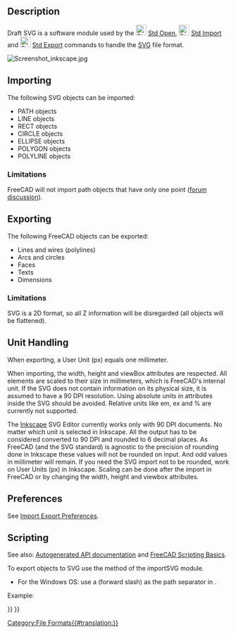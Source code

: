 <languages/>

{{Docnav
|[[Draft_DXF|Autodesk .DXF .DWG]]
|[[Draft_OCA|Open Cad format .OCA]]
|[[Draft_Module|Draft]]
|IconL=
|IconR=
|IconC=Workbench_Draft.svg
}}

{{TOCright}}

==Description==

Draft SVG is a software module used by the [[File:Std_Open.svg|24px]] [[Std_Open|Std Open]], [[File:Std_Import.svg|24px]] [[Std_Import|Std Import]] and [[File:Std_Export.svg|24px]] [[Std_Export|Std Export]] commands to handle the [[SVG]] file format.

[[Image:Screenshot inkscape.jpg]]
{{Caption|Inkscape drawing exported to SVG, which is subsequently opened in FreeCAD}}

==Importing==

The following SVG objects can be imported:
* PATH objects
* LINE objects
* RECT objects
* CIRCLE objects
* ELLIPSE objects
* POLYGON objects
* POLYLINE objects

===Limitations===

FreeCAD will not import path objects that have only one point ([https://forum.freecad.org/viewtopic.php?f=3&t=43856 forum discussion]).

==Exporting==

The following FreeCAD objects can be exported:
* Lines and wires (polylines)
* Arcs and circles
* Faces
* Texts
* Dimensions

===Limitations===

SVG is a 2D format, so all Z information will be disregarded (all objects will be flattened).

==Unit Handling==

When exporting, a User Unit (px) equals one millimeter. 

When importing, the width, height and viewBox attributes are respected. All elements are scaled to their size in millimeters, which is FreeCAD's internal unit. If the SVG does not contain information on its physical size, it is assumed to have a 90 DPI resolution. Using absolute units in attributes inside the SVG should be avoided. Relative units like em, ex and % are currently not supported.

The [https://inkscape.org/ Inkscape] SVG Editor currently works only with 90 DPI documents. No matter which unit is selected in Inkscape. All the output has to be considered converted to 90 DPI and rounded to 6 decimal places. As FreeCAD (and the SVG standard) is agnostic to the precision of rounding done in Inkscape these values will not be rounded on input. And odd values in millimeter will remain. If you need the SVG import not to be rounded, work on User Units (px) in Inkscape. Scaling can be done after the import in FreeCAD or by changing the width, height and viewbox attributes.

==Preferences==

See [[Import_Export_Preferences|Import Export Preferences]].

==Scripting==

See also: [https://freecad.github.io/SourceDoc/ Autogenerated API documentation] and [[FreeCAD_Scripting_Basics|FreeCAD Scripting Basics]].

To export objects to SVG use the {{incode|export}} method of the importSVG module.

{{Code|code=
importSVG.export(exportList, filename)
}}

* For the Windows OS: use a {{FileName|/}} (forward slash) as the path separator in {{Incode|filename}}.

Example:

{{Code|code=
import FreeCAD as App
import Draft
import importSVG

doc = App.newDocument()

polygon1 = Draft.make_polygon(3, radius=500)
polygon2 = Draft.make_polygon(5, radius=1500)

doc.recompute()

objects = [polygon1, polygon2]
importSVG.export(objects, "/home/user/Pictures/myfile.svg")
}}


{{Docnav
|[[Draft_DXF|Autodesk .DXF .DWG]]
|[[Draft_OCA|Open Cad format .OCA]]
|[[Draft_Module|Draft]]
|IconL=
|IconR=
|IconC=Workbench_Draft.svg
}}

{{Draft Tools navi{{#translation:}}}}
{{Userdocnavi{{#translation:}}}}
[[Category:File Formats{{#translation:}}]]